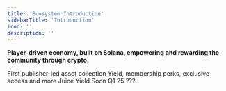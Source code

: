 ```yaml
---
title: 'Ecosystem Introduction'
sidebarTitle: 'Introduction'
icon: ''
description: ''
---
```

**Player-driven economy, built on Solana, empowering and rewarding the community through crypto.**


<CardGroup cols={3}>
 <Card title="Genesis Collection" icon="cube" href="genesis">
  First publisher-led asset collection
  </Card>
    <Card title="Holder Benefits" icon="layer-group" href="holders">
    Yield, membership perks, exclusive access and more
  </Card>
    <Card title="Genesis Staking" icon="ring" href="staking">
    Juice Yield
  </Card>
</CardGroup>
<CardGroup cols={2}>
     <Card title="Playground" icon="dice" href="Playground">
   Soon Q1 25
  </Card>
     <Card title="Juice" icon="glass-water" href="https://itsjuice.xyz">
     ???
  </Card>
</CardGroup>
